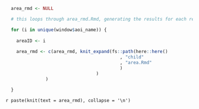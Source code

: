 
```r

  area_rmd <- NULL

  # this loops through area_rmd.Rmd, generating the results for each report card

  for (i in unique(window$aoi_name)) {
    
    areaID <- i
    
    area_rmd <- c(area_rmd, knit_expand(fs::path(here::here()
                                           , "child"
                                           , "area.Rmd"
                                           )
                                  )
               )
    
  }

```

`r paste(knit(text = area_rmd), collapse = '\n')`
